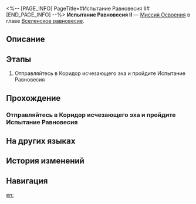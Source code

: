 <%-- [PAGE_INFO]
PageTitle=#Испытание Равновесия II#
[END_PAGE_INFO] --%>
{{Дополнить|Диалоги.}}
{{Миссия Инфобокс
|id              = 4020102
|Название        = 
|Изображение     = Миссия Испытание Равновесия II.png
|Тип             = Миссия Освоения
|Событие         = 
|Глава           = Вселенское равновесие
|Условия         = 
* Достигните [[Уровень Освоения|Уровня Освоения]] 30
* Завершена [[Миссия Освоения]] «[[Возвращение]]»
|Персонажи       = Первопроходец
|СтартЛокация    = [[Ярило-VI]] — [[Коридор исчезающего эха]]
|Мир             = Ярило-VI
|Предыдущая      = Возвращение
|Следующая       = 
|Награды         = Счётчик Освоения*1; Звёздный пропуск*3; Путеводитель путешественника*8; Очищенный эфир*6; Рукавицы гнева*3; Кредиты*40 000
}}
'''Испытание Равновесия II''' — [[Миссия Освоения]] в главе [[Вселенское равновесие]].

==Описание==
{{Описание|Вы завершили второе испытание Равновесия, укрепив равновесие между собой и вселенной.}}

==Этапы==
# Отправляйтесь в Коридор исчезающего эха и пройдите Испытание Равновесия

==Прохождение==
{{Дополнить}}
===Отправляйтесь в Коридор исчезающего эха и пройдите Испытание Равновесия===
{{Описание миссии|тип=Миссия Освоения|локация=Коридор исчезающего эха|Арбитр снова здесь. Вы уже хорошо осведомлены о содержании, формате, плюсах и минусах, не так ли? Тогда идите. Ради Равновесия...}}
{{Диалог Начало}}
{{Диалог Конец}}

==На других языках==
{{На других языках
|en   = Trial of Equilibrium: Part Two
|zhs  = 「均衡」的试炼•贰
|zht  = 「均衡」的試煉•貳
|ja   = 「均衡」の試練・弐
|ko   = 「균형」의 시련•2
|es   = Prueba del Equilibrio (II)
|fr   = Épreuve de l'Équilibre &mdash; Deuxième&nbsp;partie
|ru   = Испытание Равновесия II
|th   = บททดสอบแห่งความสมดุล - 2
|vi   = Rèn Luyện Cân Bằng-2
|de   = Prüfung der Balance&nbsp;– Zwei
|id   = Ujian "Equilibrium" (II)
|pt   = Prova do Equilíbrio: Parte Dois
}}

==История изменений==
{{История изменений|3.5}}

==Навигация==
{{Миссия Освоения Навбокс|Глава }}

[[en:]]
